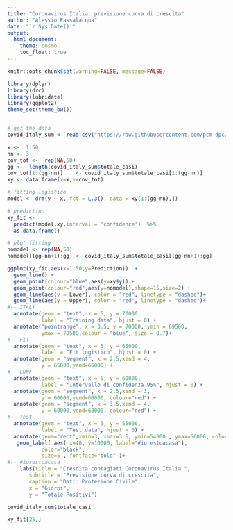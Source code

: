 ```yaml
---
title: "Coronavirus Italia: previsione curva di crescita"
author: "Alessio Passalacqua"
date: "`r Sys.Date()`"
output: 
  html_document:
    theme: cosmo
    toc_float: true
---
```


```r
knitr::opts_chunk$set(warning=FALSE, message=FALSE)
```


```r
library(dplyr)
library(drc)
library(lubridate)
library(ggplot2)
theme_set(theme_bw())


# get the data
covid_italy_sum <- read.csv("https://raw.githubusercontent.com/pcm-dpc/COVID-19/master/dati-andamento-nazionale/dpc-covid19-ita-andamento-nazionale.csv")

```

```r
x <-  1:50
nn <- 3
cov_tot <-  rep(NA,50)
gg <-  length(covid_italy_sum$totale_casi) 
cov_tot[1:(gg-nn)]    <- covid_italy_sum$totale_casi[1:(gg-nn)]
xy <- data.frame(x=x,y=cov_tot)
```


```r
# fitting logistico
model <- drm(y ~ x, fct = L.3(), data = xy[1:(gg-nn),])
```


```r
# prediction
xy_fit <-   
  predict(model,xy,interval = 'confidence')  %>%
  as.data.frame()
```


```r
# plot fitting
nomodel <- rep(NA,50)
nomodel[(gg-nn+1):gg] <- covid_italy_sum$totale_casi[(gg-nn+1):gg] 

ggplot(xy_fit,aes(x=1:50,y=Prediction))  +
  geom_line() +
  geom_point(colour="blue",aes(y=xy$y)) +
  geom_point(colour="red",aes(y=nomodel),shape=15,size=2) +
  geom_line(aes(y = Lower), color = "red", linetype = "dashed")+
  geom_line(aes(y = Upper), color = "red", linetype = "dashed")+
#-- ITALY  
  annotate(geom = "text", x = 5, y = 70000,
           label = "Training data", hjust = 0) +
  annotate("pointrange", x = 3.5, y = 70000, ymin = 69500,
           ymax = 70500,colour = "blue", size = 0.7)+
#-- FIT  
  annotate(geom = "text", x = 5, y = 65000,
           label = "Fit logistico", hjust = 0) +
  annotate(geom = "segment", x = 2.5,xend = 4,
           y = 65000,yend=65000) +
#-- CONF
  annotate(geom = "text", x = 5, y = 60000,
           label = "Intervallo di confidenza 95%", hjust = 0) +
  annotate(geom = "segment", x = 2.5,xend = 3,
           y = 60000,yend=60000, colour="red") +
  annotate(geom = "segment", x = 3.5,xend = 4,
           y = 60000,yend=60000, colour="red") +
#-- Test
  annotate(geom = "text", x = 5, y = 55000,
           label = "Test data", hjust = 0) +
  annotate(geom="rect",xmin=3, xmax=3.6, ymin=54000 , ymax=56000, color="red", fill="red") +
   geom_label( aes( x=40, y=10000, label="#iorestoacasa"),                 , 
           color="black", 
           size=5 , fontface="bold" )+ 
#-- #iorestoacasa  
    labs(title = "Crescita contagiati Coronavirus Italia ",
       subtitle = "Previsione curva di crescita",
       caption = "Dati: Protezione Civile",
       x = "Giorni",
       y = "Totale Positivi")
```

```r
covid_italy_sum$totale_casi

```


```r
xy_fit[25,]
```


